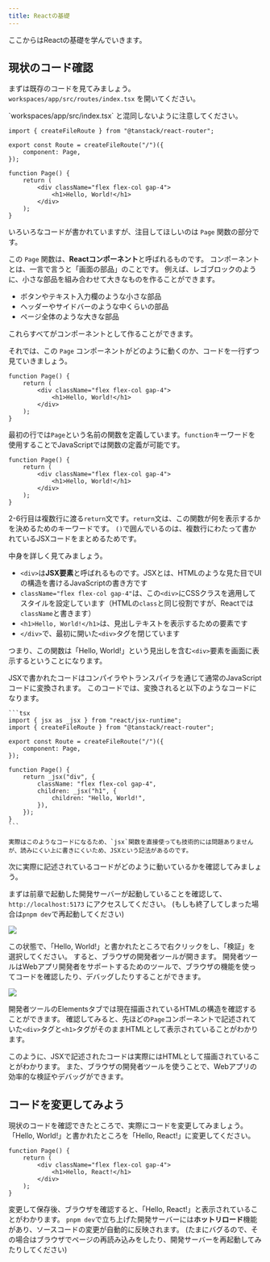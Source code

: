 ```yaml
---
title: Reactの基礎
---
```



ここからはReactの基礎を学んでいきます。

## 現状のコード確認

まずは既存のコードを見てみましょう。
`workspaces/app/src/routes/index.tsx` を開いてください。

<Aside type="caution">
	`workspaces/app/src/index.tsx` と混同しないように注意してください。
</Aside>

```tsx title="workspaces/app/src/routes/index.tsx"
import { createFileRoute } from "@tanstack/react-router";

export const Route = createFileRoute("/")({
	component: Page,
});

function Page() {
	return (
		<div className="flex flex-col gap-4">
			<h1>Hello, World!</h1>
		</div>
	);
}
```

いろいろなコードが書かれていますが、注目してほしいのは `Page` 関数の部分です。

この `Page` 関数は、**Reactコンポーネント**と呼ばれるものです。
コンポーネントとは、一言で言うと「画面の部品」のことです。
例えば、レゴブロックのように、小さな部品を組み合わせて大きなものを作ることができます。

- ボタンやテキスト入力欄のような小さな部品
- ヘッダーやサイドバーのような中くらいの部品  
- ページ全体のような大きな部品

これらすべてがコンポーネントとして作ることができます。

それでは、この `Page` コンポーネントがどのように動くのか、コードを一行ずつ見ていきましょう。

```tsx {1}
function Page() {
	return (
		<div className="flex flex-col gap-4">
			<h1>Hello, World!</h1>
		</div>
	);
}
```

最初の行では`Page`という名前の関数を定義しています。`function`キーワードを使用することでJavaScriptでは関数の定義が可能です。

```tsx {2-6}
function Page() {
	return (
		<div className="flex flex-col gap-4">
			<h1>Hello, World!</h1>
		</div>
	);
}
```

2-6行目は複数行に渡る`return`文です。`return`文は、この関数が何を表示するかを決めるためのキーワードです。
`()`で囲んでいるのは、複数行にわたって書かれているJSXコードをまとめるためです。

中身を詳しく見てみましょう。

- `<div>`は**JSX要素**と呼ばれるものです。JSXとは、HTMLのような見た目でUIの構造を書けるJavaScriptの書き方です
- `className="flex flex-col gap-4"`は、この`<div>`にCSSクラスを適用してスタイルを設定しています（HTMLの`class`と同じ役割ですが、Reactでは`className`と書きます）
- `<h1>Hello, World!</h1>`は、見出しテキストを表示するための要素です
- `</div>`で、最初に開いた`<div>`タグを閉じています

つまり、この関数は「Hello, World!」という見出しを含む`<div>`要素を画面に表示するということになります。

<Aside type="note">
	JSXで書かれたコードはコンパイラやトランスパイラを通じて通常のJavaScriptコードに変換されます。
	このコードでは、変換されると以下のようなコードになります。

	```tsx
	import { jsx as _jsx } from "react/jsx-runtime";
	import { createFileRoute } from "@tanstack/react-router";

	export const Route = createFileRoute("/")({
		component: Page,
	});

	function Page() {
		return _jsx("div", {
			className: "flex flex-col gap-4",
			children: _jsx("h1", {
				children: "Hello, World!",
			}),
		});
	}
	```

	実際はこのようなコードになるため、`jsx`関数を直接使っても技術的には問題ありませんが、読みにくい上に書きにくいため、JSXという記法があるのです。
</Aside>

次に実際に記述されているコードがどのように動いているかを確認してみましょう。

まずは前章で起動した開発サーバーが起動していることを確認して、 `http://localhost:5173` にアクセスしてください。
(もしも終了してしまった場合は`pnpm dev`で再起動してください)

![](./assets/getting-started.png)

この状態で、「Hello, World!」と書かれたところで右クリックをし、「検証」を選択してください。
すると、ブラウザの開発者ツールが開きます。
開発者ツールはWebアプリ開発者をサポートするためのツールで、ブラウザの機能を使ってコードを確認したり、デバッグしたりすることができます。

![](./assets/dev-tool.png)

開発者ツールのElementsタブでは現在描画されているHTMLの構造を確認することができます。
確認してみると、先ほどの`Page`コンポーネントで記述されていた`<div>`タグと`<h1>`タグがそのままHTMLとして表示されていることがわかります。

このように、JSXで記述されたコードは実際にはHTMLとして描画されていることがわかります。
また、ブラウザの開発者ツールを使うことで、Webアプリの効率的な検証やデバッグができます。

## コードを変更してみよう

現状のコードを確認できたところで、実際にコードを変更してみましょう。
「Hello, World!」と書かれたところを「Hello, React!」に変更してください。

```tsx {4}
function Page() {
	return (
		<div className="flex flex-col gap-4">
			<h1>Hello, React!</h1>
		</div>
	);
}
```

変更して保存後、ブラウザを確認すると、「Hello, React!」と表示されていることがわかります。
`pnpm dev`で立ち上げた開発サーバーには**ホットリロード**機能があり、ソースコードの変更が自動的に反映されます。
(たまにバグるので、その場合はブラウザでページの再読み込みをしたり、開発サーバーを再起動してみたりしてください)
